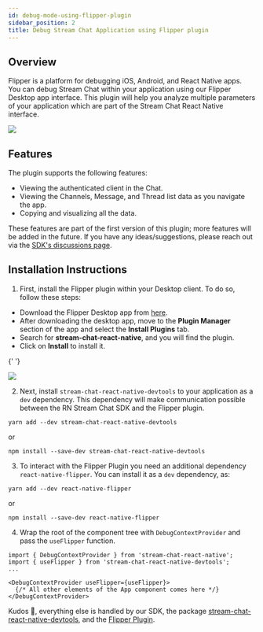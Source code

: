 ```yaml
---
id: debug-mode-using-flipper-plugin
sidebar_position: 2
title: Debug Stream Chat Application using Flipper plugin
---
```



## Overview

Flipper is a platform for debugging iOS, Android, and React Native apps. You can debug Stream Chat within your application using our Flipper Desktop app interface. This plugin will help you analyze multiple parameters of your application which are part of the Stream Chat React Native interface.

<img src={FlipperBanner} />

## Features

The plugin supports the following features:

- Viewing the authenticated client in the Chat.
- Viewing the Channels, Message, and Thread list data as you navigate the app.
- Copying and visualizing all the data.

These features are part of the first version of this plugin; more features will be added in the future. If you have any ideas/suggestions, please reach out via the [SDK's discussions page](https://github.com/GetStream/stream-chat-react-native/discussions).

## Installation Instructions

1. First, install the Flipper plugin within your Desktop client. To do so, follow these steps:

- Download the Flipper Desktop app from [here](https://fbflipper.com/).
- After downloading the desktop app, move to the **Plugin Manager** section of the app and select the **Install Plugins** tab.
- Search for **stream-chat-react-native**, and you will find the plugin.
- Click on **Install** to install it.

{' '}

<img src={FlipperDesktopGuide} />

2. Next, install `stream-chat-react-native-devtools` to your application as a `dev` dependency. This dependency will make communication possible between the RN Stream Chat SDK and the Flipper plugin.

```
yarn add --dev stream-chat-react-native-devtools
```

or

```
npm install --save-dev stream-chat-react-native-devtools
```

3. To interact with the Flipper Plugin you need an additional dependency `react-native-flipper`. You can install it as a `dev` dependency, as:

```
yarn add --dev react-native-flipper
```

or

```
npm install --save-dev react-native-flipper
```

4. Wrap the root of the component tree with `DebugContextProvider` and pass the `useFlipper` function.

```tsx
import { DebugContextProvider } from 'stream-chat-react-native';
import { useFlipper } from 'stream-chat-react-native-devtools';
...

<DebugContextProvider useFlipper={useFlipper}>
  {/* All other elements of the App component comes here */}
</DebugContextProvider>
```

Kudos 🎉, everything else is handled by our SDK, the package [stream-chat-react-native-devtools](https://www.npmjs.com/package/stream-chat-react-native-devtools), and the [Flipper Plugin](https://www.npmjs.com/package/flipper-plugin-stream-chat-react-native).
